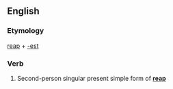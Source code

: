 ==English==

===Etymology===
[[reap]] + [[-est]]

===Verb===
{{infl|en|verb form}}

# {{archaic}} Second-person singular present simple form of '''[[reap]]'''